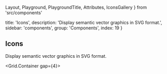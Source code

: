   Layout,
  Playground,
  PlaygroundTitle,
  Attributes,
  IconsGallery
} from 'src/components'

  title: 'Icons',
  description: 'Display semantic vector graphics in SVG format.',
  sidebar: 'components',
  group: 'Components',
  index: 19
}

## Icons

Display semantic vector graphics in SVG format.

<Grid.Container gap={4}>
  <Grid md={12}>
    <Title
      title="Installation"
      desc="Install the package in your project directory."
    />
    <Tabs
      initialValue="yarn"
      hideDivider
      hideBorder
      align="flex-start"
      width="100%"
    >
      <Tabs.Item label="Yarn" value="yarn">
        <Snippet width="100%">yarn add @bolio-ui/icons</Snippet>
      </Tabs.Item>
      <Tabs.Item label="npm" value="npm">
        <Snippet width="100%">npm i @bolio-ui/icons</Snippet>
      </Tabs.Item>
    </Tabs>
  </Grid>
</Grid.Container>

<Playground
  title="Import"
  desc="The basic `Icon` usage."
  scope={{ Smile, Grid }}
  code={`
<Grid.Container gap={2}>
  <Grid>
    <Smile />
  </Grid>
</Grid.Container>
`}
/>

<Playground
  title="Color"
  desc="You can apply a color with the `color` prop."
  scope={{ Smile, Grid }}
  code={`
<Grid.Container gap={2}>
  <Grid>
    <Smile color="purple" />
  </Grid>
</Grid.Container>
`}
/>

<Playground
  title="Sizes"
  desc="You can apply size with the `fontSize` prop."
  scope={{ Smile, Grid }}
  code={`
<Grid.Container gap={2}>
  <Grid>
    <Smile fontSize={16} />
  </Grid>
  <Grid>
    <Smile fontSize={20} />
  </Grid>
  <Grid>
    <Smile fontSize={24} />
  </Grid>
  <Grid>
    <Smile fontSize={28} />
  </Grid>
  <Grid>
    <Smile fontSize={32} />
  </Grid>
  <Grid>
    <Smile fontSize={36} />
  </Grid>
</Grid.Container>
`}
/>

<IconsGallery />

<Attributes edit="/pages/docs/components/icons.mdx">
<Attributes.Title>Icon.Props</Attributes.Title>

| Attribute    | Description  | Type            | Accepted values                  | Default |
| ------------ | ------------ | --------------- | -------------------------------- | ------- |
| **color**    | Icon color   | `string`        | -                                | -       |
| **fontSize** | Icon size    | `number`        | -                                | -       |
| ...          | Native props | `SVGAttributes` | `'id', 'name', 'className', ...` | -       |

</Attributes>

